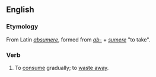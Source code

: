 ==English==

===Etymology===
From Latin ''[[absumere]]'',  formed from ''[[ab-]]'' + ''[[sumere]]'' "to take".

===Verb===
{{en-verb|absum|ing}}

# {{transitive}} {{obsolete}} To [[consume]] gradually; to [[waste away]].